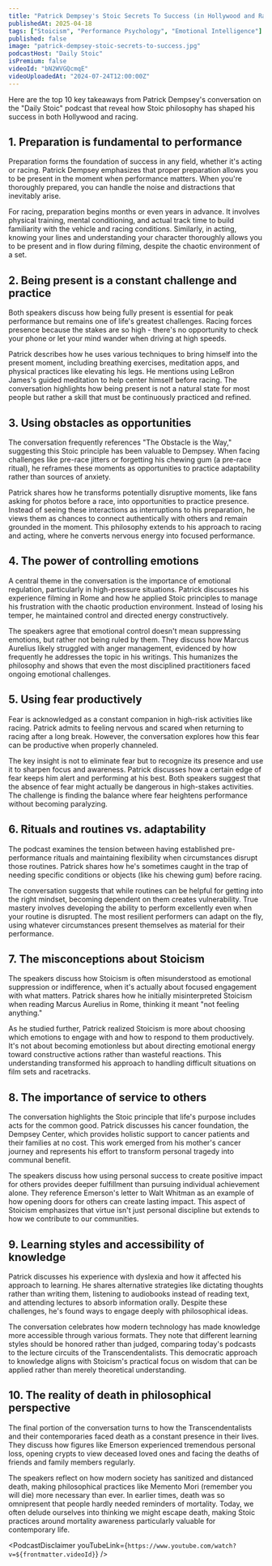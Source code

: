 ```yaml
---
title: "Patrick Dempsey's Stoic Secrets To Success (in Hollywood and Racing)"
publishedAt: 2025-04-18
tags: ["Stoicism", "Performance Psychology", "Emotional Intelligence"]
published: false
image: "patrick-dempsey-stoic-secrets-to-success.jpg"
podcastHost: "Daily Stoic"
isPremium: false
videoId: "bN2WVGQcmqE"
videoUploadedAt: "2024-07-24T12:00:00Z"
---
```



<PodcastSummaryPageLayout frontmatter={frontmatter}>

Here are the top 10 key takeaways from Patrick Dempsey's conversation on the "Daily Stoic" podcast that reveal how Stoic philosophy has shaped his success in both Hollywood and racing.

## 1. Preparation is fundamental to performance

Preparation forms the foundation of success in any field, whether it's acting or racing. Patrick Dempsey emphasizes that proper preparation allows you to be present in the moment when performance matters. When you're thoroughly prepared, you can handle the noise and distractions that inevitably arise.

For racing, preparation begins months or even years in advance. It involves physical training, mental conditioning, and actual track time to build familiarity with the vehicle and racing conditions. Similarly, in acting, knowing your lines and understanding your character thoroughly allows you to be present and in flow during filming, despite the chaotic environment of a set.

## 2. Being present is a constant challenge and practice

Both speakers discuss how being fully present is essential for peak performance but remains one of life's greatest challenges. Racing forces presence because the stakes are so high - there's no opportunity to check your phone or let your mind wander when driving at high speeds.

Patrick describes how he uses various techniques to bring himself into the present moment, including breathing exercises, meditation apps, and physical practices like elevating his legs. He mentions using LeBron James's guided meditation to help center himself before racing. The conversation highlights how being present is not a natural state for most people but rather a skill that must be continuously practiced and refined.

## 3. Using obstacles as opportunities

The conversation frequently references "The Obstacle is the Way," suggesting this Stoic principle has been valuable to Dempsey. When facing challenges like pre-race jitters or forgetting his chewing gum (a pre-race ritual), he reframes these moments as opportunities to practice adaptability rather than sources of anxiety.

Patrick shares how he transforms potentially disruptive moments, like fans asking for photos before a race, into opportunities to practice presence. Instead of seeing these interactions as interruptions to his preparation, he views them as chances to connect authentically with others and remain grounded in the moment. This philosophy extends to his approach to racing and acting, where he converts nervous energy into focused performance.

## 4. The power of controlling emotions

A central theme in the conversation is the importance of emotional regulation, particularly in high-pressure situations. Patrick discusses his experience filming in Rome and how he applied Stoic principles to manage his frustration with the chaotic production environment. Instead of losing his temper, he maintained control and directed energy constructively.

The speakers agree that emotional control doesn't mean suppressing emotions, but rather not being ruled by them. They discuss how Marcus Aurelius likely struggled with anger management, evidenced by how frequently he addresses the topic in his writings. This humanizes the philosophy and shows that even the most disciplined practitioners faced ongoing emotional challenges.

## 5. Using fear productively

Fear is acknowledged as a constant companion in high-risk activities like racing. Patrick admits to feeling nervous and scared when returning to racing after a long break. However, the conversation explores how this fear can be productive when properly channeled.

The key insight is not to eliminate fear but to recognize its presence and use it to sharpen focus and awareness. Patrick discusses how a certain edge of fear keeps him alert and performing at his best. Both speakers suggest that the absence of fear might actually be dangerous in high-stakes activities. The challenge is finding the balance where fear heightens performance without becoming paralyzing.

## 6. Rituals and routines vs. adaptability

The podcast examines the tension between having established pre-performance rituals and maintaining flexibility when circumstances disrupt those routines. Patrick shares how he's sometimes caught in the trap of needing specific conditions or objects (like his chewing gum) before racing.

The conversation suggests that while routines can be helpful for getting into the right mindset, becoming dependent on them creates vulnerability. True mastery involves developing the ability to perform excellently even when your routine is disrupted. The most resilient performers can adapt on the fly, using whatever circumstances present themselves as material for their performance.

## 7. The misconceptions about Stoicism

The speakers discuss how Stoicism is often misunderstood as emotional suppression or indifference, when it's actually about focused engagement with what matters. Patrick shares how he initially misinterpreted Stoicism when reading Marcus Aurelius in Rome, thinking it meant "not feeling anything."

As he studied further, Patrick realized Stoicism is more about choosing which emotions to engage with and how to respond to them productively. It's not about becoming emotionless but about directing emotional energy toward constructive actions rather than wasteful reactions. This understanding transformed his approach to handling difficult situations on film sets and racetracks.

## 8. The importance of service to others

The conversation highlights the Stoic principle that life's purpose includes acts for the common good. Patrick discusses his cancer foundation, the Dempsey Center, which provides holistic support to cancer patients and their families at no cost. This work emerged from his mother's cancer journey and represents his effort to transform personal tragedy into communal benefit.

The speakers discuss how using personal success to create positive impact for others provides deeper fulfillment than pursuing individual achievement alone. They reference Emerson's letter to Walt Whitman as an example of how opening doors for others can create lasting impact. This aspect of Stoicism emphasizes that virtue isn't just personal discipline but extends to how we contribute to our communities.

## 9. Learning styles and accessibility of knowledge

Patrick discusses his experience with dyslexia and how it affected his approach to learning. He shares alternative strategies like dictating thoughts rather than writing them, listening to audiobooks instead of reading text, and attending lectures to absorb information orally. Despite these challenges, he's found ways to engage deeply with philosophical ideas.

The conversation celebrates how modern technology has made knowledge more accessible through various formats. They note that different learning styles should be honored rather than judged, comparing today's podcasts to the lecture circuits of the Transcendentalists. This democratic approach to knowledge aligns with Stoicism's practical focus on wisdom that can be applied rather than merely theoretical understanding.

## 10. The reality of death in philosophical perspective

The final portion of the conversation turns to how the Transcendentalists and their contemporaries faced death as a constant presence in their lives. They discuss how figures like Emerson experienced tremendous personal loss, opening crypts to view deceased loved ones and facing the deaths of friends and family members regularly.

The speakers reflect on how modern society has sanitized and distanced death, making philosophical practices like Memento Mori (remember you will die) more necessary than ever. In earlier times, death was so omnipresent that people hardly needed reminders of mortality. Today, we often delude ourselves into thinking we might escape death, making Stoic practices around mortality awareness particularly valuable for contemporary life.

<PodcastDisclaimer
  youTubeLink={`https://www.youtube.com/watch?v=${frontmatter.videoId}`}
/>

</PodcastSummaryPageLayout>
